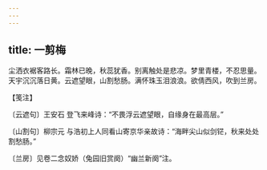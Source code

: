 ```yaml
---
---
---
```

title: 一剪梅
---







尘洒衣裾客路长。霜林已晚，秋蕊犹香。别离触处是悲凉。梦里青楼，不忍思量。　天宇沉沉落日黄。云遮望眼，山割愁肠。满怀珠玉泪浪浪。欲倩西风，吹到兰房。





【笺注】


〔云遮句〕王安石 登飞来峰诗：“不畏浮云遮望眼，自缘身在最高层。”

〔山割句〕柳宗元 与浩初上人同看山寄京华亲故诗：“海畔尖山似剑铓，秋来处处割愁肠。”

〔兰房〕见卷二念奴娇（兔园旧赏阕）“幽兰新阕”注。